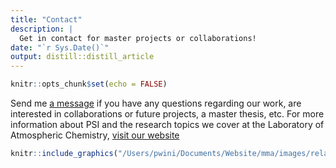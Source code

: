 ```yaml
---
title: "Contact"
description: |
  Get in contact for master projects or collaborations!
date: "`r Sys.Date()`"
output: distill::distill_article
---
```


```r
knitr::opts_chunk$set(echo = FALSE)
```

Send me [a message](mailto:patrikwiniger4@gmail.com) if you have any questions regarding our work, are interested in collaborations or future projects, a master thesis, etc.
For more information about PSI and the research topics we cover at the Laboratory of Atmospheric Chemistry, [visit our website](https://www.psi.ch/en/lac)


<!-- http://www.geo.uzh.ch/~jseib/contact.html-->

```r
knitr::include_graphics("/Users/pwini/Documents/Website/mma/images/relative size of particles aerosols.jpg")
```



<!-- 

Please understand that I get a lot of e-mails every day. To ensure that I can help you timely and efficiently with your request, please see the information below, where you may find useful information and further guidance on how to contact me efficiently. If your request falls into one of the following categories, you might jump there directly:

Info for UZH students | Requests for a meeting| Requests for positions | Requests for reviewing

My replies are often very short, especially when I am on a mobile device but also when I am between meetings or other tasks. Please do not take it personal in case my email is very short or I miss a polite start or end. A short email never implies any negative feeling or disapproval (in the very few cases where this would be the case, I promise to be more explicit :-) )

Please make sure to use the head e-mail address (head.department@....) if your request relates to my role as head of the department. Such requests will probably not be dealt with if they come to my personal e-mail - and vice versa.

Usually I reply to e-mails within 72 h. If you are waiting longer, please feel free to remind me, sometimes important e-mails just get buried in my inbox. Please understand that I usually will not reply to requests, for which the answer can be found based on the info given on this website. Also, please avoid e-mails with large attachments (> 2 MB) as these might be filtered out (use some file transfer service if needed). The more specific you write your e-mail/request, the easier is it for me to reply and act efficiently. (Förstås ökar sannolikheten för ett snabbt svar ytterligare om datorbrevet är skriven på svenska :-) )

Info for UZH students
For individual courses:

In general, please see the information for each course on Olat. Please understand that I will not reply to questions, which are already addressed there.

Current info:

    In general, BSc course are given in German (but some lectures and literature might be in English), whereas MSc courses are thaught in English.
    Geo351.5 (=geo735 = Hydrologische Prozesse) changed its number and is now Geo344. To provide a good education experience in this course with its practical elements, we have to restrict the number of places in Geo344. Interested students were asked to express their motivation before 23.June (please see info in the 'Vorlesungsverzeichnis')
    ESS371 Wasser und Mensch is also open to Geography students and can be taken as 'Wahlpflichtkurs'.
    We sometimes receive questions regarding taking courses which go in the same time slots. While we only for some of the course elements require attendance, I still strongly recommend to not book courses which overlap in time. Based on experiences from previous years, it might be in theory possible to follow two courses, which use the same time slot, but in practice this most of the times does not work out.
    Geo866 WEasser in der Schweiz: this is an online course with an on-site introduction and exam. The idea is to work on the course during the 'vorlesungsfreie' period and this the introduction is always at the end of the term and the exam in the beginning of the following one (usually week 2-3 of the term). 

If you have a specific request beyond the information on Olat, please make sure to include the course number (e.g., geo475, i.e. WITHOUT a space) in the header of your e-mail (otherwise I might not find your e-mail in my inbox by the time I am able to reply). Please understand that I am responsible for different courses, partly with many students and I do not always know who is taking which course. Therefroe it is important that you mention which course you are taking currently. An email like 'I can't come to class on Monday' might be ignored simply because I might not know which course on Monday you are talking about (=I won't check the lists of participants in the different courses).

Master-thesis

You are most welcome if you are interested in writing your MSc thesis in H2K. A list of possible topics can be found on here. Please note that this list is not always up-to-date, however, it will provide you with an idea of possible thesis projects. Usually, the final topic will then be formulated together with the student. So, please contact us if you are interested in writing your MSc tehsis in H2K and we will do our best to find a suitable project for you. In general, it is benefitial for both you and us if thesis projects are somehow related to ongoing research activities in our group. Please understand that we have limited capacities to supervise other topics. If you want to write your thesis in the field of hydrology and climate, but externally (e.g., at WSL, ETH, abroad, …), I can act as faculty member. However, you need to be aware that in this case the regular supervision and the necessary resources must all be provided by the external host.

Bachelor-thesis ESS

You are most welcome if you are interested in writing your BSc thesis in H2K. For Geography students, the BSc thesis is a literature study and topics will be distributed centrally and you are most welcome to choose any of the H2K 'Oberthemen'. For ESS students, also experimental and computer-based projects are possible. Please feel free to contact us to discuss possible topics.

Requests for a meeting

Please understand that my calendar fills up quickly. As I have to reserve some time for 'my' PhD and MSc students (highest priority!) and currently starting research projects, I am afraid much of my time for the rest of 2020 is already booked. The easiest way to arrange a meeting with me is to use this link to my Terminland-account. Many of my meetings take place virtually on Zoom currently due to the special Covid19 situation. Please request a virtual meeting if you prefer this option. Some days, I will work from home myself and will, thus, suggest to meet virtually. Please indicate in your request if you prefer a 'real' meeting.

https://www.terminland.de

Like everyone these days, I love filling out Doodle requests. However, if a Doodle can be avoided, I love it even more.

In cases where a Doodle is needed, please adhere to the following guidelines for efficient doodle pools:

    Limit the number of options. (max 5-10 depending on the number of participants, or as equation: min(10,max(0.8*n,3)+2) where n is the number of participants)
    Be realistic about the length of the time slots. Finding a 30 min time slot is much easier than a half day.
    Close the doodle in a timely manner. In general, I am not able to keep all doodle options open, so a time slot might be gone by the time the doodle is closed. 


Requests for joining our research group
If you are contacting me about positions as PhD-student or postdoc, please read through the following:

    Normally, open positions in our group are announced on the abouthydrology-mailing list, twitter and/or the Department website (here).
    If there is no open position announced, this means that we have no funding available for new group members. Therefore, please clearly state in case you have a specific funding source in mind (if possible include a link).
    It is great to receive mails by prospective students/postdocs, but the amount means that it often is impossible to reply to all. If you contact me, please be as specific as possible on why you are interested in joining just our group.
    Please allow for enough time before a potential proposal submission (at least a month before any deadline).
    If you send your cv or other documents, please avoid large attachments (> 2 MB), use some file transfer service if needed.
    Please be aware of the high costs of living in Zurich. Usually, a minimum cost of 2000 CHF per month should be assumed. For information see the information of the University on the cost of living for students in Zurich' . Unfortunately this means that several common stipends or other forms of funding will not be not sufficient for living in Zurich.
    UZH also provides a webpage with other useful information about life in Zurich (not only) for students.
    To indicate that you have read this information please add ‘(I read the info)’ in your e-mail header (and/or state it in your e-mail) 


Requests for reviews

The review process is very important to me as it ensures scientific quality and everyone who expects her/his manuscripts to be reviewed, of course, also needs to help with the review process. Besides my role as Editor for Wires Water and HESS I review about 20 manuscripts per year (see here). Please understand that I have to decline many requests due to time constraints. In general, I am more willing to accept a review request in cases where I see the use of my specific expertise. Usually, I respond within 72 hours to review requests. If missing to do so, that most probably means that I will not able to accept the request.

Other reviewing tasks such as research proposals and PhD theses are also enjoyable and important to me, but again, there is a limit of how many of such tasks I can accept. So, please understand if I have to decline your request.



Prof. Jan Seibert
Hydrology and Climate
Physical Geography Division
Department of Geography
University of Zurich - Irchel
Winterthurerstrasse 190
CH-8057 Zurich
Switzerland

Tel.: +41 44 63 55200
E-mail: jan.seibert@geo.uzh.ch
Homepage of the Hydrology & Climate unit: http://www.geo.uzh.ch/en/units/h2k/

Jan Seibert -->